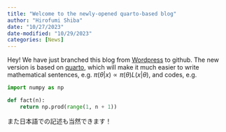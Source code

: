 ```yaml
---
title: "Welcome to the newly-opened quarto-based blog"
author: "Hirofumi Shiba"
date: "10/27/2023"
date-modified: "10/29/2023"
categories: [News]
---
```


Hey! We have just branched this blog from [Wordpress](https://anomath.com) to github.
The new version is based on [quarto](https://quarto.org/docs/websites/), which will make it much easier to write mathematical sentences, e.g. $\pi(\theta|x) \propto \pi(\theta)
L(x|\theta)$, and codes, e.g. 

```python
import numpy as np

def fact(n):
    return np.prod(range(1, n + 1))
```

また日本語での記述も当然できます！